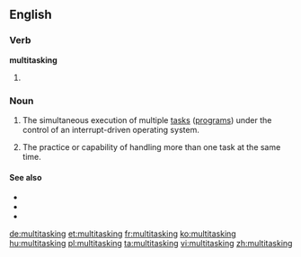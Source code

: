 ==English==

===Verb===
'''multitasking'''
# {{present participle of|multitask}}

===Noun===
{{en-noun|-}}

# {{computing}} The simultaneous execution of multiple [[task]]s ([[program]]s) under the control of an interrupt-driven operating system.
# {{buzzword|figuratively}} The practice or capability of handling more than one task at the same  time.

====See also====
* {{pedialite}}
* {{pedialite|Computer multitasking}}
* {{pedialite|Human multitasking}}

[[de:multitasking]]
[[et:multitasking]]
[[fr:multitasking]]
[[ko:multitasking]]
[[hu:multitasking]]
[[pl:multitasking]]
[[ta:multitasking]]
[[vi:multitasking]]
[[zh:multitasking]]